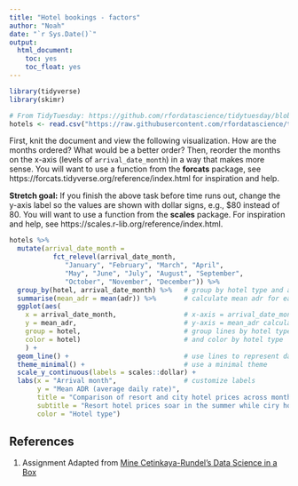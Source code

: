 ```yaml
---
title: "Hotel bookings - factors"
author: "Noah"
date: "`r Sys.Date()`"
output: 
  html_document: 
    toc: yes
    toc_float: yes
---
```


```r
library(tidyverse)
library(skimr)
```

```r
# From TidyTuesday: https://github.com/rfordatascience/tidytuesday/blob/master/data/2020/2020-02-11/readme.md
hotels <- read.csv("https://raw.githubusercontent.com/rfordatascience/tidytuesday/master/data/2020/2020-02-11/hotels.csv")

```

First, knit the document and view the following visualization. How are the months ordered? What would be a better order? Then, reorder the months on the x-axis (levels of `arrival_date_month`) in a way that makes more sense. You will want to use a function from the **forcats** package, see https://forcats.tidyverse.org/reference/index.html for inspiration and help.

**Stretch goal:** If you finish the above task before time runs out, change the y-axis label so the values are shown with dollar signs, e.g., $80 instead of 80. You will want to use a function from the **scales** package. For inspiration and help, see https://scales.r-lib.org/reference/index.html.

```r
hotels %>%
  mutate(arrival_date_month = 
           fct_relevel(arrival_date_month, 
              "January", "February", "March", "April",
              "May", "June", "July", "August", "September",
              "October", "November", "December")) %>% 
  group_by(hotel, arrival_date_month) %>%   # group by hotel type and arrival month
  summarise(mean_adr = mean(adr)) %>%       # calculate mean adr for each group
  ggplot(aes(
    x = arrival_date_month,                 # x-axis = arrival_date_month
    y = mean_adr,                           # y-axis = mean_adr calculated above
    group = hotel,                          # group lines by hotel type
    color = hotel)                          # and color by hotel type
    ) +
  geom_line() +                             # use lines to represent data
  theme_minimal() +                         # use a minimal theme
  scale_y_continuous(labels = scales::dollar) + 
  labs(x = "Arrival month",                 # customize labels
       y = "Mean ADR (average daily rate)",
       title = "Comparison of resort and city hotel prices across months",
       subtitle = "Resort hotel prices soar in the summer while ciry hotel prices remain relatively constant throughout the year",
       color = "Hotel type")
```

## References {#references}
1. Assignment Adapted from [Mine Cetinkaya-Rundel's Data Science in a Box](https://github.com/rstudio-education/datascience-box)
